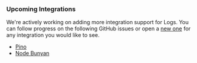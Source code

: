 ### Upcoming Integrations

We're actively working on adding more integration support for Logs. You can follow progress on the following GitHub issues or open a [new one](https://github.com/getsentry/sentry-javascript/issues/new/choose) for any integration you would like to see.

- [Pino](https://github.com/getsentry/sentry-javascript/issues/15952)
- [Node Bunyan](https://github.com/getsentry/sentry-javascript/issues/16474)
